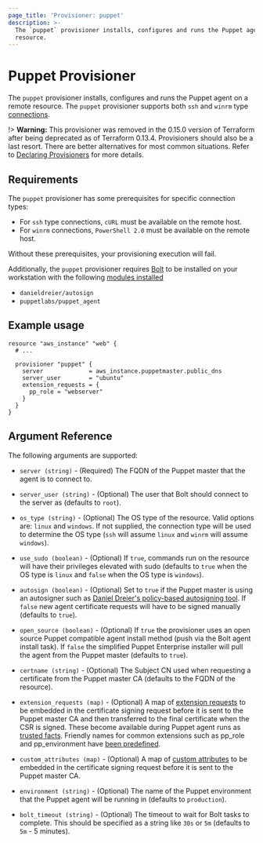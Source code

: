 ```yaml
---
page_title: 'Provisioner: puppet'
description: >-
  The `puppet` provisioner installs, configures and runs the Puppet agent on a
  resource.
---
```


# Puppet Provisioner

The `puppet` provisioner installs, configures and runs the Puppet agent on a
remote resource. The `puppet` provisioner supports both `ssh` and `winrm` type
[connections](/language/resources/provisioners/connection).

!> **Warning:** This provisioner was removed in the 0.15.0 version of Terraform after being deprecated as of Terraform 0.13.4. Provisioners should also be a last resort. There are better alternatives for most common situations. Refer to
[Declaring Provisioners](/language/resources/provisioners/syntax) for more details.

## Requirements

The `puppet` provisioner has some prerequisites for specific connection types:

* For `ssh` type connections, `cURL` must be available on the remote host.
* For `winrm` connections, `PowerShell 2.0` must be available on the remote host.

Without these prerequisites, your provisioning execution will fail.

Additionally, the `puppet` provisioner requires
[Bolt](https://puppet.com/docs/bolt/latest/bolt.html) to be installed on your workstation
with the following [modules
installed](https://puppet.com/docs/bolt/latest/bolt_installing_modules.html#install-modules)

* `danieldreier/autosign`
* `puppetlabs/puppet_agent`

## Example usage

```hcl
resource "aws_instance" "web" {
  # ...

  provisioner "puppet" {
    server             = aws_instance.puppetmaster.public_dns
    server_user        = "ubuntu"
    extension_requests = {
      pp_role = "webserver"
    }
  }
}
```

## Argument Reference

The following arguments are supported:

* `server (string)` - (Required) The FQDN of the Puppet master that the agent
  is to connect to.

* `server_user (string)` - (Optional) The user that Bolt should connect to the
  server as (defaults to `root`).

* `os_type (string)` - (Optional) The OS type of the resource. Valid options
  are: `linux` and `windows`. If not supplied, the connection type will be used
  to determine the OS type (`ssh` will assume `linux` and `winrm` will assume
  `windows`).

* `use_sudo (boolean)` - (Optional) If `true`, commands run on the resource
  will have their privileges elevated with sudo (defaults to `true` when the OS
  type is `linux` and `false` when the OS type is `windows`).

* `autosign (boolean)` - (Optional) Set to `true` if the Puppet master is using an autosigner such as
  [Daniel Dreier's policy-based autosigning
  tool](https://danieldreier.github.io/autosign). If `false` new agent certificate requests will have to be signed manually (defaults to `true`).

* `open_source (boolean)` - (Optional) If `true` the provisioner uses an open source Puppet compatible agent install method (push via the Bolt agent install task). If `false` the simplified Puppet Enterprise installer will pull the agent from the Puppet master (defaults to `true`).

* `certname (string)` - (Optional) The Subject CN used when requesting
  a certificate from the Puppet master CA (defaults to the FQDN of the
  resource).

* `extension_requests (map)` - (Optional) A map of [extension
  requests](https://puppet.com/docs/puppet/latest/ssl_attributes_extensions.html#concept-932)
  to be embedded in the certificate signing request before it is sent to the
  Puppet master CA and then transferred to the final certificate when the CSR
  is signed. These become available during Puppet agent runs as [trusted facts](https://puppet.com/docs/puppet/latest/lang_facts_and_builtin_vars.html#trusted-facts). Friendly names for common extensions such as pp_role and pp_environment have [been predefined](https://puppet.com/docs/puppet/latest/ssl_attributes_extensions.html#recommended-oids-for-extensions).

* `custom_attributes (map)` - (Optional) A map of [custom
  attributes](https://puppet.com/docs/puppet/latest/ssl_attributes_extensions.html#concept-5488)
  to be embedded in the certificate signing request before it is sent to the
  Puppet master CA.

* `environment (string)` - (Optional) The name of the Puppet environment that the
  Puppet agent will be running in (defaults to `production`).

* `bolt_timeout (string)` - (Optional) The timeout to wait for Bolt tasks to
  complete. This should be specified as a string like `30s` or `5m` (defaults
  to `5m` - 5 minutes).
